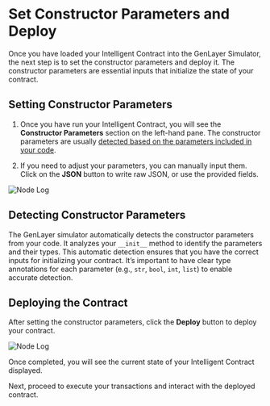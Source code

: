 # Set Constructor Parameters and Deploy

Once you have loaded your Intelligent Contract into the GenLayer Simulator, the next step is to set the constructor parameters and deploy it. The constructor parameters are essential inputs that initialize the state of your contract.

## Setting Constructor Parameters

1. Once you have run your Intelligent Contract, you will see the **Constructor Parameters** section on the left-hand pane. The constructor parameters are usually [detected based on the parameters included in your code](#detecting-constructor-parameters).

2. If you need to adjust your parameters, you can manually input them. Click on the **JSON** button to write raw JSON, or use the provided fields.

 
<Image src="/constructor-parameter.png" alt="Node Log" width={700} height={700} />

## Detecting Constructor Parameters

The GenLayer simulator automatically detects the constructor parameters from your code. It analyzes your `__init__` method to identify the parameters and their types. This automatic detection ensures that you have the correct inputs for initializing your contract. It’s important to have clear type annotations for each parameter (e.g., `str`, `bool`, `int`, `list`) to enable accurate detection.

## Deploying the Contract

After setting the constructor parameters, click the **Deploy** button to deploy your contract.

<Image src="/deploy-constructor-parameter copy.png" alt="Node Log" width={700} height={700} />

Once completed, you will see the current state of your Intelligent Contract displayed.

Next, proceed to execute your transactions and interact with the deployed contract.